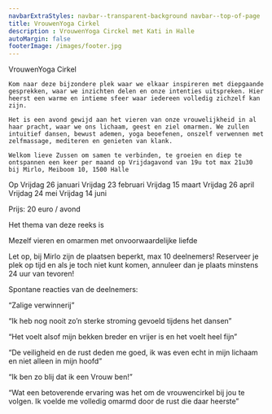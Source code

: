 ```yaml
---
navbarExtraStyles: navbar--transparent-background navbar--top-of-page
title: VrouwenYoga Cirkel
description : VrouwenYoga Circkel met Kati in Halle
autoMargin: false
footerImage: /images/footer.jpg
---
```


<Section className="section--auto-margin pb-3">
  <ContentWithBackground src="/images/lessons/vrouwenyogacirkel.jpg" className="vh-50 w-100">
    <SectionFooter className="text--light text--emphasized">
      VrouwenYoga Cirkel
    </SectionFooter>
  </ContentWithBackground>
  <Content className="w-100">
  
    Kom naar deze bijzondere plek waar we elkaar inspireren met diepgaande gesprekken, waar we inzichten delen en onze intenties uitspreken. Hier heerst een warme en intieme sfeer waar iedereen volledig zichzelf kan zijn.
    
    Het is een avond gewijd aan het vieren van onze vrouwelijkheid in al haar pracht, waar we ons lichaam, geest en ziel omarmen. We zullen intuitief dansen, bewust ademen, yoga beoefenen, onszelf verwennen met zelfmassage, mediteren en genieten van klank.
    
    Welkom lieve Zussen om samen te verbinden, te groeien en diep te ontspannen een keer per maand op Vrijdagavond van 19u tot max 21u30 bij Mirlo, Meiboom 10, 1500 Halle

Op
Vrijdag 26 januari
Vrijdag 23 februari
Vrijdag 15 maart
Vrijdag 26 april
Vrijdag 24 mei
Vrijdag 14 juni

Prijs: 20 euro / avond

 
Het thema van deze reeks is

Mezelf vieren en omarmen met onvoorwaardelijke liefde

Let op, bij Mirlo zijn de plaatsen beperkt, max 10 deelnemers!
Reserveer je plek op tijd en als je toch niet kunt komen, annuleer dan je plaats minstens 24 uur van tevoren!

 


Spontane reacties van de deelnemers:

“Zalige verwinnerij”

“Ik heb nog nooit zo’n sterke stroming gevoeld tijdens het dansen”

“Het voelt alsof mijn bekken breder en vrijer is en het voelt heel fijn”

“De veiligheid en de rust deden me goed, ik was even echt in mijn lichaam en niet alleen in mijn hoofd”

“Ik ben zo blij dat ik een Vrouw ben!”

“Wat een betoverende ervaring was het om de vrouwencirkel bij jou te volgen. Ik voelde me volledig omarmd door de rust die daar heerste”

  </Content>
</Section>
